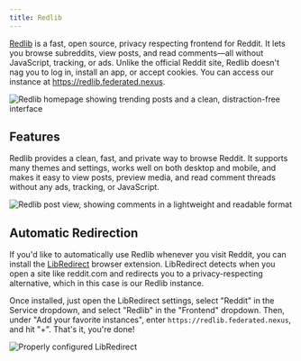 ```yaml
---
title: Redlib
---
```


[Redlib](https://github.com/redlib-org/redlib) is a fast, open source, privacy respecting frontend for Reddit. It lets you browse subreddits, view posts, and read comments—all without JavaScript, tracking, or ads. Unlike the official Reddit site, Redlib doesn't nag you to log in, install an app, or accept cookies. You can access our instance at https://redlib.federated.nexus.

![Redlib homepage showing trending posts and a clean, distraction-free interface](../../../images/redlib/post.png)

## Features

Redlib provides a clean, fast, and private way to browse Reddit. It supports many themes and settings, works well on both desktop and mobile, and makes it easy to view posts, preview media, and read comment threads without any ads, tracking, or JavaScript.

![Redlib post view, showing comments in a lightweight and readable format](../../../images/redlib/home.png)

## Automatic Redirection

If you'd like to automatically use Redlib whenever you visit Reddit, you can install the [LibRedirect](https://libredirect.github.io) browser extension. LibRedirect detects when you open a site like reddit.com and redirects you to a privacy-respecting alternative, which in this case is our Redlib instance.

Once installed, just open the LibRedirect settings, select "Reddit" in the Service dropdown, and select "Redlib" in the "Frontend" dropdown. Then, under "Add your favorite instances", enter `https://redlib.federated.nexus`, and hit "+". That's it, you're done!

![Properly configured LibRedirect](../../../images/redlib/libredirect.png)
